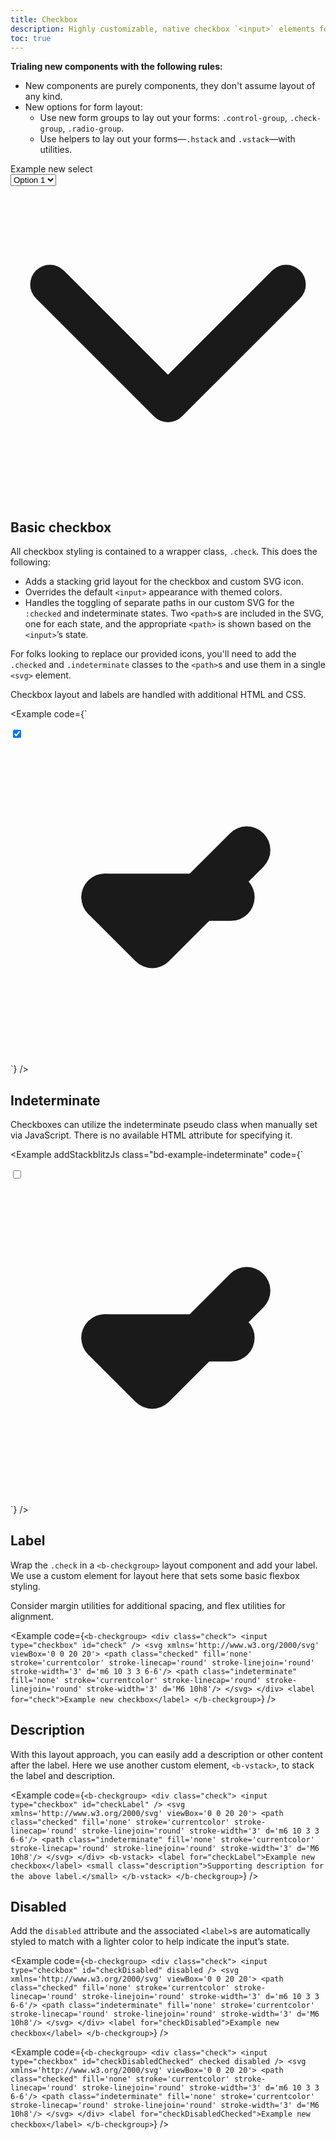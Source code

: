 ```yaml
---
title: Checkbox
description: Highly customizable, native checkbox `<input>` elements for presenting toggleable options.
toc: true
---
```


**Trialing new components with the following rules:**

- New components are purely components, they don't assume layout of any kind.
- New options for form layout:
  - Use new form groups to lay out your forms: `.control-group`, `.check-group`, `.radio-group`.
  - Use helpers to lay out your forms—`.hstack` and `.vstack`—with utilities.

<div class="vstack gap-2">
  <label for="select">Example new select</label>
  <div class="select">
    <select class="form-control">
      <option value="1">Option 1</option>
      <option value="2">Option 2</option>
      <option value="3">Option 3</option>
    </select>
    <svg xmlns='http://www.w3.org/2000/svg' viewBox='0 0 16 16'><path fill='none' stroke='currentColor' stroke-linecap='round' stroke-linejoin='round' stroke-width='2' d='m2 5 6 6 6-6'/></svg>
  </div>
</div>


## Basic checkbox

All checkbox styling is contained to a wrapper class, `.check`. This does the following:

- Adds a stacking grid layout for the checkbox and custom SVG icon.
- Overrides the default `<input>` appearance with themed colors.
- Handles the toggling of separate paths in our custom SVG for the `:checked` and indeterminate states. Two `<path>`s are included in the SVG, one for each state, and the appropriate `<path>` is shown based on the `<input>`’s state.

For folks looking to replace our provided icons, you'll need to add the `.checked` and `.indeterminate` classes to the `<path>`s and use them in a single `<svg>` element.

Checkbox layout and labels are handled with additional HTML and CSS.

<Example code={`<div class="check">
    <input type="checkbox" id="check" checked />
    <svg xmlns='http://www.w3.org/2000/svg' viewBox='0 0 20 20'>
      <path class="checked" fill='none' stroke='currentcolor' stroke-linecap='round' stroke-linejoin='round' stroke-width='3' d='m6 10 3 3 6-6'/>
      <path class="indeterminate" fill='none' stroke='currentcolor' stroke-linecap='round' stroke-linejoin='round' stroke-width='3' d='M6 10h8'/>
    </svg>
  </div>`} />

## Indeterminate

Checkboxes can utilize the indeterminate pseudo class when manually set via JavaScript. There is no available HTML attribute for specifying it.

<Example addStackblitzJs class="bd-example-indeterminate" code={`<div class="check">
    <input type="checkbox" id="checkIndeterminate" />
    <svg xmlns='http://www.w3.org/2000/svg' viewBox='0 0 20 20'>
      <path class="checked" fill='none' stroke='currentcolor' stroke-linecap='round' stroke-linejoin='round' stroke-width='3' d='m6 10 3 3 6-6'/>
      <path class="indeterminate" fill='none' stroke='currentcolor' stroke-linecap='round' stroke-linejoin='round' stroke-width='3' d='M6 10h8'/>
    </svg>
  </div>`} />

## Label

Wrap the `.check` in a `<b-checkgroup>` layout component and add your label. We use a custom element for layout here that sets some basic flexbox styling.

Consider margin utilities for additional spacing, and flex utilities for alignment.

<Example code={`<b-checkgroup>
    <div class="check">
      <input type="checkbox" id="check" />
      <svg xmlns='http://www.w3.org/2000/svg' viewBox='0 0 20 20'>
        <path class="checked" fill='none' stroke='currentcolor' stroke-linecap='round' stroke-linejoin='round' stroke-width='3' d='m6 10 3 3 6-6'/>
        <path class="indeterminate" fill='none' stroke='currentcolor' stroke-linecap='round' stroke-linejoin='round' stroke-width='3' d='M6 10h8'/>
      </svg>
    </div>
    <label for="check">Example new checkbox</label>
  </b-checkgroup>`} />

## Description

With this layout approach, you can easily add a description or other content after the label. Here we use another custom element, `<b-vstack>`, to stack the label and description.

<Example code={`<b-checkgroup>
    <div class="check">
      <input type="checkbox" id="checkLabel" />
      <svg xmlns='http://www.w3.org/2000/svg' viewBox='0 0 20 20'>
        <path class="checked" fill='none' stroke='currentcolor' stroke-linecap='round' stroke-linejoin='round' stroke-width='3' d='m6 10 3 3 6-6'/>
        <path class="indeterminate" fill='none' stroke='currentcolor' stroke-linecap='round' stroke-linejoin='round' stroke-width='3' d='M6 10h8'/>
      </svg>
    </div>
    <b-vstack>
      <label for="checkLabel">Example new checkbox</label>
      <small class="description">Supporting description for the above label.</small>
    </b-vstack>
  </b-checkgroup>`} />

## Disabled

Add the `disabled` attribute and the associated `<label>`s are automatically styled to match with a lighter color to help indicate the input’s state.

<Example code={`<b-checkgroup>
    <div class="check">
      <input type="checkbox" id="checkDisabled" disabled />
      <svg xmlns='http://www.w3.org/2000/svg' viewBox='0 0 20 20'>
        <path class="checked" fill='none' stroke='currentcolor' stroke-linecap='round' stroke-linejoin='round' stroke-width='3' d='m6 10 3 3 6-6'/>
        <path class="indeterminate" fill='none' stroke='currentcolor' stroke-linecap='round' stroke-linejoin='round' stroke-width='3' d='M6 10h8'/>
      </svg>
    </div>
    <label for="checkDisabled">Example new checkbox</label>
  </b-checkgroup>`} />

<Example code={`<b-checkgroup>
    <div class="check">
      <input type="checkbox" id="checkDisabledChecked" checked disabled />
      <svg xmlns='http://www.w3.org/2000/svg' viewBox='0 0 20 20'>
        <path class="checked" fill='none' stroke='currentcolor' stroke-linecap='round' stroke-linejoin='round' stroke-width='3' d='m6 10 3 3 6-6'/>
        <path class="indeterminate" fill='none' stroke='currentcolor' stroke-linecap='round' stroke-linejoin='round' stroke-width='3' d='M6 10h8'/>
      </svg>
    </div>
    <label for="checkDisabledChecked">Example new checkbox</label>
  </b-checkgroup>`} />
